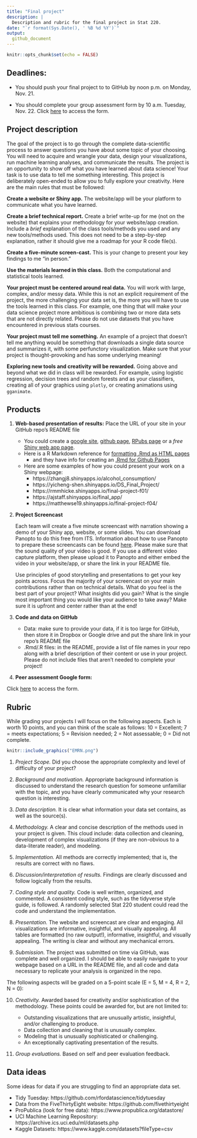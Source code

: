 ```yaml
---
title: "Final project"
description: |
  Description and rubric for the final project in Stat 220.
date: "`r format(Sys.Date(), ' %B %d %Y')`"
output:
  github_document
---
```


```r
knitr::opts_chunk$set(echo = FALSE)
```

## Deadlines: 

- You should push your final project to to GitHub by noon p.m. on Monday, Nov. 21.

- You should complete your group assessment form by 10 a.m. Tuesday, Nov. 22. Click [here](https://forms.gle/Rvki1BufDMLMw39k8) to access the form.

## Project description

The goal of the project is to go through the complete data-scientific process to answer questions you have about some topic of your choosing. You will need to acquire and wrangle your data, design your visualizations, run machine learning analyses, and communicate the results. The project is an opportunity to show off what you have learned about data science! Your task is to use data to tell me something interesting. This project is deliberately open-ended to allow you to fully explore your creativity. Here are the main rules that must be followed:

**Create a website or Shiny app.** The website/app will be your platform to communicate what you have learned.

**Create a brief technical report.** Create a brief write-up for me (not on the website) that explains your methodology for your website/app creation. Include a *brief* explanation of the class tools/methods you used and any new tools/methods used. This does not need to be a step-by-step explanation, rather it should give me a roadmap for your R code file(s).

**Create a five-minute screen-cast.** This is your change to present your key findings to me "in person."

**Use the materials learned in this class.** Both the computational and statistical tools learned.

**Your project must be centered around real data.** You will work with large, complex, and/or messy data. While this is not an explicit requirement of the project, the more challenging your data set is, the more you will have to use the tools learned in this class. For example, one thing that will make your data science project more ambitious is combining two or more data sets that are not directly related. Please do not use datasets that you have encountered in previous stats courses.

**Your project must tell me something.** An example of a project that doesn't tell me anything would be something that downloads a single data source and summarizes it, with some perfunctory visualization. Make sure that your project is thought-provoking and has some underlying meaning!

**Exploring new tools and creativity will be rewarded.** Going above and beyond what we did in class will be rewarded. For example, using logistic regression, decision trees and random forests and as your classifiers, creating all of your graphics using `plotly`, or creating animations using `gganimate`.


## Products

1. **Web-based presentation of results:** Place the URL of your site in your GitHub repo's README file 
    - You could create a [google site](https://sites.google.com/a/carleton.edu?pli=1), [github page](https://pages.github.com/), [RPubs page](https://rpubs.com/) or a *free* [Shiny web app page](https://www.shinyapps.io/).  
    - Here is a R Markdown reference for [formatting .Rmd as HTML pages](https://bookdown.org/yihui/rmarkdown/rmarkdown-site.html#a-simple-example)
        - and they have info for creating an [.Rmd for Github Pages](https://resources.github.com/whitepapers/github-and-rstudio/)
    - Here are some examples of how you could present your work on a Shiny webpage:
        - https://zhangj8.shinyapps.io/alcohol_consumption/
        - https://yicheng-shen.shinyapps.io/DS_Final_Project/
        - https://rmmhicke.shinyapps.io/final-project-f01/
        - https://ajstaff.shinyapps.io/final_app/
        - https://matthewse19.shinyapps.io/final-project-f04/
      

3. **Project Screencast**

    Each team will create a five minute screencast with narration showing a demo of your Shiny app, website, or some slides. You can download Panopto to do this free from ITS. Information about how to use Panopto to prepare these screencasts can be found [here](https://apps.carleton.edu/campus/its/services/learning/lecture-capture/). Please make sure that the sound quality of your video is good. If you use a different video capture platform, then please upload it to Panopto and either embed the video in your website/app, or share the link in your README file.
    
    Use principles of good storytelling and presentations to get your key points across. Focus the majority of your screencast on your main contributions rather than on technical details. What do you feel is the best part of your project? What insights did you gain? What is the single most important thing you would like your audience to take away? Make sure it is upfront and center rather than at the end!


4. **Code and data on GitHub**

    - Data: make sure to provide your data, if it is too large for GitHub, then store it in Dropbox or Google drive and put the share link in your repo's README file
    - .Rmd/.R files: in the README, provide a list of file names in your repo along with a brief description of their content or use in your project. Please do not include files that aren't needed to complete your project!
    
    
5. **Peer assessment Google form:** 

 Click [here](https://forms.gle/Rvki1BufDMLMw39k8) to access the form.


## Rubric

While grading your projects I will focus on the following aspects. Each is worth 10 points, and you can think of the scale as follows: 10 = Excellent; 7 = meets expectations; 5 = Revision needed; 2 = Not assessable; 0 = Did not complete.

```r
knitr::include_graphics("EMRN.png")
```


1. *Project Scope.* Did you choose the appropriate complexity and level of difficulty of your project?

2. *Background and motivation.* Appropriate background information is discussed to understand the research question for someone unfamiliar with the topic, and you have clearly communicated why your research question is interesting.

3. *Data description.* It is clear what information your data set contains, as well as the source(s).

4. *Methodology.* A clear and concise description of the methods used in your project is given. This cloud include: data collection and cleaning, development of complex visualizations (if they are non-obvious to a data-literate reader), and modeling.

5. *Implementation.* All methods are correctly implemented; that is, the results are correct with no flaws.

6. *Discussion/interpretation of results.* Findings are clearly discussed and follow logically from the results.

7. *Coding style and quality.* Code is well written, organized, and commented. A consistent coding style, such as the tidyverse style guide, is followed. A randomly selected Stat 220 student could read the code and understand the implementation.

8. *Presentation.* The website and screencast are clear and engaging. All visualizations are informative, insightful, and visually appealing. All tables are formatted (no raw output!), informative, insightful, and visually appealing. The writing is clear and without any mechanical errors.

9. *Submission.* The project was submitted on time via GitHub, was complete and well organized. I should be able to easily navigate to your webpage based on a URL in the README file, and all code and data necessary to replicate your analysis is organized in the repo. 

The following aspects will be graded on a 5-point scale (E = 5, M = 4, R = 2, N = 0):

10. *Creativity.* Awarded based for creativity and/or sophistication of the methodology. These points could be awarded for, but are not limited to:

    * Outstanding visualizations that are unusually artistic, insightful,        and/or challenging to produce.
    * Data collection and cleaning that is unusually complex.
    * Modeling that is unusually sophisticated or challenging.
    * An exceptionally captivating presentation of the results.
    
11. *Group evaluations.* Based on self and peer evaluation feedback.


## Data ideas

Some ideas for data if you are struggling to find an appropriate data set.

- Tidy Tuesday: https://github.com/rfordatascience/tidytuesday
- Data from the FiveThirtyEight website: https://github.com/fivethirtyeight
- ProPublica (look for free data): https://www.propublica.org/datastore/
- UCI Machine Learning Repository: https://archive.ics.uci.edu/ml/datasets.php
- Kaggle Datasets: https://www.kaggle.com/datasets?fileType=csv